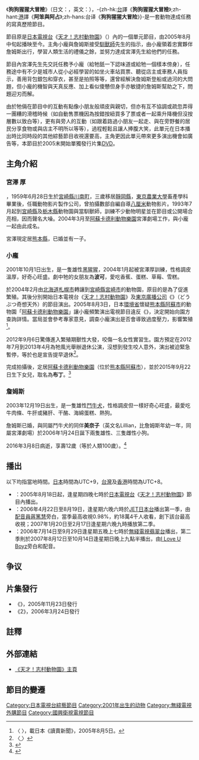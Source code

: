 {{noteTA
|T=zh-hans:阿笨与阿占;zh-hk:阿笨與阿占;zh-tw:狗狗猩猩大冒險;
|1=zh-hans:阿笨与阿占;zh-hk:阿笨與阿占;zh-tw:狗狗猩猩大冒險;
|2=zh-hans:阿笨;zh-hk:阿笨;zh-tw:小龐;
|3=zh-hans:阿占;zh-hk:阿占;zh-tw:詹姆斯;
|4=zh-hans:干酪;zh-hk:芝士;zh-tw:起司;
}}
{{電視節目信息框
| 名稱       = 狗狗猩猩大冒險<br>The Adventure of Pan and James
| 原名       = {{lang|ja|パン＆ジェームズのおつかい大挑戦！}}
| 圖片       = 
| 圖說       = 
| 類型       = 綜藝
| 原創       = 
| 發展       = 
| 導演       = 
| 主持       = 宮澤 厚<br>黑猩猩小龐、鬥牛犬詹姆斯
| 演出       = 
| 配音       = 
| 旁白       = 
| 主題曲     = 
| 片頭曲     = 
| 片尾曲     = 
| 作曲       = 
| 國家       = {{JPN}}
| 地區       = 
| 語言       = [[日語|日語]]
| 季數       = 
| 系列數     = 
| 輯數       = 
| 集數       = 
| 每集長度  = 
| 每集列表   = 
| 執行製片   = 
| 製片人     =
| 監製       = 
| 副製片人   = 
| 共同製片人 = 
| 編審       =
| 剪輯       = 
| 年份       =
| 外景       = {{JPN}}
| 機位       = 
| 首播國家    = {{JPN}}
| 電視網      = [[日本電視台|日本電視台]]
| 開始       = 2005年8月18日
| 結束       = 
| 台灣名稱   = 狗狗猩猩大冒險
| 港澳名稱   = 阿笨與阿占
| 馬新名稱   = 
| 官方網站   = 
| imdb_id   = 
| tv_com_id = 
}}
《'''狗狗猩猩大冒險'''》（日文：'''{{lang|ja|パン＆ジェームズのおつかい大挑戦！}}'''，英文：{{lang|en|'''The Adventure of Pan and James'''}}），-{zh-hk:[[台灣|台]]譯《'''狗狗猩猩大冒險'''》;zh-hant:[[香港|港]]譯《'''阿笨與阿占'''》;zh-hans:台译《'''狗狗猩猩大冒险'''》}-是一套動物達成任務的寫真歷險節目。

節目原是[[日本電視台|日本電視台]]《[[天才！志村動物園|天才！志村動物園]]》（{{lang|ja|天才!志村どうぶつ園}}）內的一個單元節目，由2005年8月中旬起播映至今。主角小龐與詹姆斯接受[[馴獸師|馴獸師]]{{tsl|ja|宮沢厚|宮澤厚}}先生的指示，由小龐領着忠實夥伴詹姆斯出行，學習人類生活的禮儀之餘，並努力達成宮澤先生給他們的任務。

節目內宮澤先生先交託任務予小龐（給牠舐一下認味道或給牠一個樣本傍身），任務途中有不少是城市人從小必經學習的如坐火車站買票、聽從店主或車務人員指示，善用背包銀包和穿衣，甚至是拍照等等，還曾經解決詹姆斯登船或過河的大問題，但小龐的機智與天真反應、加上看似傻戇但身手亦敏捷的詹姆斯幫助之下，問題迎刃而解。

由於牠倆在節目中的互動有點像小朋友般頑皮與親切，但亦有互不協調或疏忽弄得一團糟的滑稽時候（如自動售票機因為按錯按紐買多了票或者一起乘升降機但沒按層數以致白等），更有與旁人的互動（如跟着路過小朋友一起走、與在旁野餐的居民分享食物或與店主不明所以等等），過程輕鬆且讓人捧腹大笑，此單元在日本播出時比同時段的其他綜藝節目收視還要高，主角更因此單元帶來更多演出機會如廣告等，本節目於2005末開始單獨發行片集[[DVD|DVD]]。

== 主角介紹 ==
=== 宮澤 厚 ===
{{tsl|ja|宮沢厚|宮澤厚}}，1959年6月28日生於[[宮崎縣|宮崎縣]][[川南町|川南町]]，三歲移居[[靜岡縣|靜岡縣]]，[[東京農業大學|東京農業大學]]畜產學科畢業後，任職動物影片製作公司，曾拍攝數部自編自導[[八厘米|八厘米]]動物影片。1993年7月起到[[宮崎縣|宮崎縣]]及[[栃木縣|栃木縣]]動物園與當馴獸師，訓練不少動物明星並在節目或公開場合亮相，因而聲名大噪。2004年3月至[[阿蘇卡德利動物樂園|阿蘇卡德利動物樂園]]宮澤劇場工作，與小龐一起由此成名。

宮澤現定居[[熊本縣|熊本縣]]，已婚並有一子。

=== 小龐 ===
2001年10月1日出生，是一隻雄性[[黑猩猩|黑猩猩]]，2004年1月起被宮澤厚訓練，性格調皮溫厚，好奇心旺盛。劇中牠的女朋友為'''波可'''，愛吃香蕉、蛋糕、草莓、雪糕。

於2004年2月由[[北海道|北海道]][[札幌市|札幌市]]轉讓到[[宮崎縣|宮崎縣]][[宮崎市|宮崎市]]的動物園，原目的是為了促進繁殖。其後分別開始日本電視台《[[天才！志村動物園|天才！志村動物園]]》及[[東京廣播公司|東京廣播公司]]《{{tsl|ja|どうぶつ奇想天外|動物異想天開}}》（どうぶつ奇想天外）的節目演出。2005年8月3日，日本[[環境省|環境省]]懷疑[[熊本縣|熊本縣]][[阿蘇市|阿蘇市]]的動物園「[[阿蘇卡德利動物樂園|阿蘇卡德利動物樂園]]」讓小龐頻繁演出電視節目違反《{{tsl|ja|絶滅のおそれのある野生動植物の種の保存に関する法律|野生動植物保存法}}》，決定開始向園方查詢詳情。當局並會參考專家意見，調查小龐演出是否會導致過度壓力，影響繁殖<ref>〈[http://plaza.chu.jp/blog/archives/2005/08/post_212.php {{lang|ja|テレビで売れっ子のチンパンジー、種の保存法違反か}}] {{Wayback|url=http://plaza.chu.jp/blog/archives/2005/08/post_212.php |date=20060907150240 }}〉，載日本《讀賣新聞》，2005年8月5日。</ref>。

2012年9月6日驚傳進入繁殖期獸性大發，咬傷一名女性實習生。園方預定在2012年7月到2013年4月為牠風光舉辦退休公演，沒想到發生咬人意外，演出被迫緊急暫停，等於也是宣告提早退休<ref>〈[http://www.ettoday.net/news/20120910/100335.htm {{Wayback|url=http://www.ettoday.net/news/20120910/100335.htm |date=20161231062905 }} {{Wayback|url=http://www.ettoday.net/news/20120910/100335.htm |date=20161231062905 }} {{lang|ja|猩猩「小龐」進入繁殖期　咬傷人淪展示動物か}}]〉</ref>。

完成拍攝後，定居[[阿蘇卡德利動物樂園|阿蘇卡德利動物樂園]]（位於[[熊本縣|熊本縣]][[阿蘇市|阿蘇市]]），並於2015年9月22日生下女兒，取名為'''布丁'''。<ref>{{cite news |title=猩二代！超人氣黑猩猩小龐當爸　3個月大女兒取名布丁 |url=http://www.ettoday.net/news/20160121/635148.htm |language=中文 |author=國際中心/綜合報導 |publisher=[[東森新聞|東森新聞]] |date=2016 |accessdate=2016 |archive-date=2017-07-08 |archive-url=https://web.archive.org/web/20170708021400/http://www.ettoday.net/news/20160121/635148.htm |dead-url=no }}</ref>

=== 詹姆斯 ===
2003年12月19日出生，是一隻雄性[[鬥牛犬|鬥牛犬]]，性格調皮但一樣好奇心旺盛，最愛吃牛肉條、牛肝或豬肝、干酪、海綿蛋糕、熱狗。

詹姆斯已婚，與同屬鬥牛犬的同伴'''美奈子'''（英文名Lillian，比詹姆斯年幼一年，同屬宮澤劇場）於2006年1月24日誕下兩隻雄性、三隻雌性小狗。

2016年3月8日病逝，享壽12歲（等於人類100歲）。<ref>{{cite web |url=http://ent.ltn.com.tw/m/news/breakingnews/1630740 |language=中文 |title=心碎！《狗狗猩猩大冒險》詹姆斯走了 |publisher=[[自由時報|自由時報]] |date=2016 |accessdate=2016 |archive-date=2019-12-02 |archive-url=https://web.archive.org/web/20191202134155/https://ent.ltn.com.tw/m/news/breakingnews/1630740 |dead-url=no }}</ref>

== 播出 ==
以下均指當地時間。[[日本標準時間|日本]]時間為UTC+9，[[中原標準時間|台灣]]及[[香港標準時間|香港]]時間為UTC+8。
* '''{{JPN}}'''：2005年8月18日起，逢星期四晚七時於[[日本電視台|日本電視台]]《[[天才！志村動物園|天才！志村動物園]]》節目內播出。
* '''{{TWN}}'''：2006年4月22日至8月19日，逢星期六晚六時於[[JET綜合台|JET日本台]]播出第一季，由[[配音員|配音員]][[蔣篤慧|蔣篤慧]]旁白，當季最高收視0.98%，約18萬4千人收看，創下該台最高收視；2007年1月20日至2月17日逢星期六晚九時播放第二季。
* '''{{HONG KONG}}'''：2006年7月14日至9月29日逢星期五晚上七時於[[無綫電視翡翠台|無綫電視翡翠台]]播出，第二季則於2007年8月12日至10月14日逢星期日晚上九點半播出，由[[I_Love_U_Boyz|I Love U Boyz]]旁白和配音。

== 争议 ==
{{fact|节目中，猩猩咧开嘴唇露出牙齿笑的动作是一個令人印象深刻的動作。然而，这个动作，对于黑猩猩来说，表示的并不是高兴，而是害怕。许多马戏团会逼着黑猩猩向观众露出笑脸，这种行为践踏了动物福利。这就好比逼着一个人类用尖叫、抽搐来表示心情舒畅一样。}}

== 片集發行 ==
* 《{{lang|ja|パン&ジェームズのおつかい大挑戦!}}》，{{lang|ja|日本テレビ}}2005年11月23日發行
* 《{{lang|ja|パン&ジェームズのおつかい大挑戦!}}2》，{{lang|ja|日本テレビ}}2006年3月24日發行

== 註釋 ==
<div class="references-small">
<references />
</div>

== 外部連結 ==
* [http://www.ntv.co.jp/zoo/ 《天才！志村動物園》主頁] {{Wayback|url=http://www.ntv.co.jp/zoo/ |date=20210113200627 }} {{ja}}

== 節目的變遷 ==
{{電視節目的變遷
|電視台={{JPN}} [[日本電視台|日本電視台]]
|播放檔次=
|節目名稱=狗狗猩猩大冒險<br>（2005年8月18日－）
|上一節目=
|下一節目=
}}

{{電視節目的變遷
|電視台={{TWN}} [[JET日本台|JET日本台]]
|播放檔次=
|節目名稱=狗狗猩猩大冒險<br>第一季<br>（2006年4月22日-2006年8月19日）
------
狗狗猩猩大冒險<br>第二季<br>（2007年1月20-2007年2月17日）
|上一節目=
|下一節目=
}}

{{電視節目的變遷
|電視台={{TWN}} [[國興衛視|國興衛視]]
|播放檔次=
|節目名稱=狗狗猩猩大冒險
|上一節目=
|下一節目=
}}

{{電視節目的變遷
|電視台={{HK}} [[無綫電視翡翠台|無綫電視翡翠台]]
|播放檔次=
|節目名稱=阿笨與阿占<br>第一季<br>（2006年7月14日-2006年9月29日）
------
阿笨與阿占<br>第二季<br>（2007年8月12日-2007年10月14日）
|上一節目=
|下一節目=
}}

{{DEFAULTSORT:Pankun}}
[[Category:日本電視台綜藝節目|Category:日本電視台綜藝節目]]
[[Category:2001年出生的动物|Category:2001年出生的动物]]
[[Category:無綫電視外購節目|Category:無綫電視外購節目]]
[[Category:國興衛視電視節目|Category:國興衛視電視節目]]